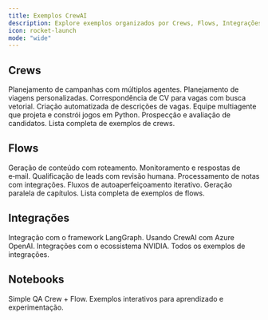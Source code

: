 ```yaml
---
title: Exemplos CrewAI
description: Explore exemplos organizados por Crews, Flows, Integrações e Notebooks.
icon: rocket-launch
mode: "wide"
---
```


## Crews

<CardGroup cols={3}>
  <Card title="Estratégia de Marketing" icon="bullhorn" href="https://github.com/crewAIInc/crewAI-examples/tree/main/crews/marketing_strategy">
    Planejamento de campanhas com múltiplos agentes.
  </Card>
  <Card title="Viagem Surpresa" icon="plane" href="https://github.com/crewAIInc/crewAI-examples/tree/main/crews/surprise_trip">
    Planejamento de viagens personalizadas.
  </Card>
  <Card title="Relacionar Perfil a Posições" icon="id-card" href="https://github.com/crewAIInc/crewAI-examples/tree/main/crews/match_profile_to_positions">
    Correspondência de CV para vagas com busca vetorial.
  </Card>
  <Card title="Criar Vaga" icon="newspaper" href="https://github.com/crewAIInc/crewAI-examples/tree/main/crews/job-posting">
    Criação automatizada de descrições de vagas.
  </Card>
  <Card title="Crew Construtor de Jogos" icon="gamepad" href="https://github.com/crewAIInc/crewAI-examples/tree/main/crews/game-builder-crew">
    Equipe multiagente que projeta e constrói jogos em Python.
  </Card>
  <Card title="Recrutamento" icon="user-group" href="https://github.com/crewAIInc/crewAI-examples/tree/main/crews/recruitment">
    Prospecção e avaliação de candidatos.
  </Card>
  <Card title="Ver todos os Crews" icon="users" href="https://github.com/crewAIInc/crewAI-examples/tree/main/crews">
    Lista completa de exemplos de crews.
  </Card>
</CardGroup>

## Flows

<CardGroup cols={3}>
  <Card title="Content Creator Flow" icon="pen" href="https://github.com/crewAIInc/crewAI-examples/tree/main/flows/content_creator_flow">
    Geração de conteúdo com roteamento.
  </Card>
  <Card title="Email Auto Responder" icon="envelope" href="https://github.com/crewAIInc/crewAI-examples/tree/main/flows/email_auto_responder_flow">
    Monitoramento e respostas de e‑mail.
  </Card>
  <Card title="Lead Score Flow" icon="chart-line" href="https://github.com/crewAIInc/crewAI-examples/tree/main/flows/lead_score_flow">
    Qualificação de leads com revisão humana.
  </Card>
  <Card title="Meeting Assistant Flow" icon="calendar" href="https://github.com/crewAIInc/crewAI-examples/tree/main/flows/meeting_assistant_flow">
    Processamento de notas com integrações.
  </Card>
  <Card title="Self Evaluation Loop" icon="rotate" href="https://github.com/crewAIInc/crewAI-examples/tree/main/flows/self_evaluation_loop_flow">
    Fluxos de autoaperfeiçoamento iterativo.
  </Card>
  <Card title="Escrever um Livro (Flows)" icon="book" href="https://github.com/crewAIInc/crewAI-examples/tree/main/flows/write_a_book_with_flows">
    Geração paralela de capítulos.
  </Card>
  <Card title="Ver todos os Flows" icon="diagram-project" href="https://github.com/crewAIInc/crewAI-examples/tree/main/flows">
    Lista completa de exemplos de flows.
  </Card>
</CardGroup>

## Integrações

<CardGroup cols={3}>
  <Card title="CrewAI ↔ LangGraph" icon="link" href="https://github.com/crewAIInc/crewAI-examples/tree/main/integrations/crewai-langgraph">
    Integração com o framework LangGraph.
  </Card>
  <Card title="Azure OpenAI" icon="cloud" href="https://github.com/crewAIInc/crewAI-examples/tree/main/integrations/azure_model">
    Usando CrewAI com Azure OpenAI.
  </Card>
  <Card title="Modelos NVIDIA" icon="microchip" href="https://github.com/crewAIInc/crewAI-examples/tree/main/integrations/nvidia_models">
    Integrações com o ecossistema NVIDIA.
  </Card>
  <Card title="Ver todas as Integrações" icon="puzzle-piece" href="https://github.com/crewAIInc/crewAI-examples/tree/main/integrations">
    Todos os exemplos de integrações.
  </Card>
</CardGroup>

## Notebooks

<CardGroup cols={2}>
  <Card title="Simple QA Crew + Flow" icon="book" href="https://github.com/crewAIInc/crewAI-examples/tree/main/Notebooks/Simple%20QA%20Crew%20%2B%20Flow">
    Simple QA Crew + Flow.
  </Card>
  <Card title="Todos os Notebooks" icon="book" href="https://github.com/crewAIInc/crewAI-examples/tree/main/Notebooks">
    Exemplos interativos para aprendizado e experimentação.
  </Card>
</CardGroup>
